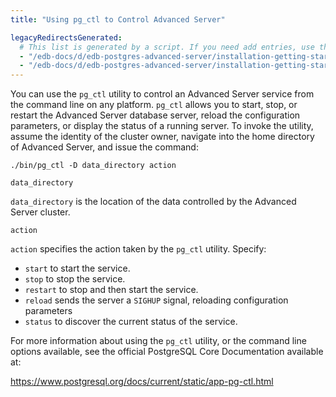 ```yaml
---
title: "Using pg_ctl to Control Advanced Server"

legacyRedirectsGenerated:
  # This list is generated by a script. If you need add entries, use the `legacyRedirects` key.
  - "/edb-docs/d/edb-postgres-advanced-server/installation-getting-started/installation-guide-for-windows/13/using_pg_ctl_to_control_advanced_server.html"
  - "/edb-docs/d/edb-postgres-advanced-server/installation-getting-started/installation-guide-for-windows/latest/using_pg_ctl_to_control_advanced_server.html"
---
```


<div id="using_pg_ctl_to_control_advanced_server" class="registered_link"></div>

You can use the `pg_ctl` utility to control an Advanced Server service from the command line on any platform. `pg_ctl` allows you to start, stop, or restart the Advanced Server database server, reload the configuration parameters, or display the status of a running server. To invoke the utility, assume the identity of the cluster owner, navigate into the home directory of Advanced Server, and issue the command:

```text
./bin/pg_ctl -D data_directory action
```

`data_directory`

`data_directory` is the location of the data controlled by the Advanced Server cluster.

`action`

`action` specifies the action taken by the `pg_ctl` utility. Specify:

-   `start` to start the service.
-   `stop` to stop the service.
-   `restart` to stop and then start the service.
-   `reload` sends the server a `SIGHUP` signal, reloading configuration parameters
-   `status` to discover the current status of the service.

For more information about using the `pg_ctl` utility, or the command line options available, see the official PostgreSQL Core Documentation available at:

<https://www.postgresql.org/docs/current/static/app-pg-ctl.html>
